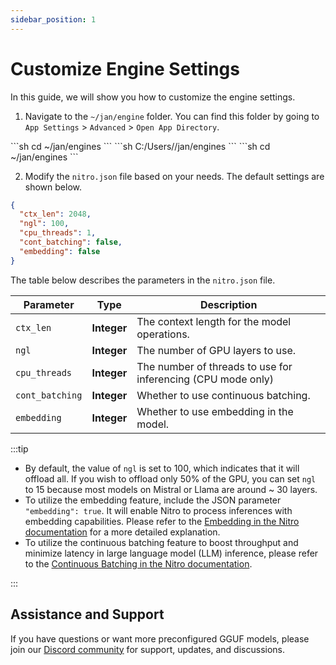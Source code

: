 ```yaml
---
sidebar_position: 1
---
```



# Customize Engine Settings

In this guide, we will show you how to customize the engine settings.

1. Navigate to the `~/jan/engine` folder. You can find this folder by going to `App Settings` > `Advanced` > `Open App Directory`.

<Tabs>
    <TabItem value="mac" label="MacOS" default>
        ```sh
        cd ~/jan/engines
        ```
    </TabItem>
    <TabItem value="windows" label="Windows" default>
        ```sh
        C:/Users/<your_user_name>/jan/engines
        ```
    </TabItem>
    <TabItem value="linux" label="Linux" default>
        ```sh
        cd ~/jan/engines
        ```
    </TabItem>
</Tabs>

2. Modify the `nitro.json` file based on your needs. The default settings are shown below.

```json title="~/jan/engines/nitro.json"
{
  "ctx_len": 2048,
  "ngl": 100,
  "cpu_threads": 1,
  "cont_batching": false,
  "embedding": false
}
```

The table below describes the parameters in the `nitro.json` file.

| Parameter | Type | Description |
| --------- | ---- | ----------- |
| `ctx_len` | **Integer** | The context length for the model operations. |
| `ngl` | **Integer** | The number of GPU layers to use. |
| `cpu_threads` | **Integer** | The number of threads to use for inferencing (CPU mode only) |
| `cont_batching` | **Integer** | Whether to use continuous batching. |
| `embedding` | **Integer** | Whether to use embedding in the model. |

:::tip
 - By default, the value of `ngl` is set to 100, which indicates that it will offload all. If you wish to offload only 50% of the GPU, you can set `ngl` to 15 because most models on Mistral or Llama are around ~ 30 layers.
 - To utilize the embedding feature, include the JSON parameter `"embedding": true`. It will enable Nitro to process inferences with embedding capabilities. Please refer to the [Embedding in the Nitro documentation](https://nitro.jan.ai/features/embed) for a more detailed explanation.
 - To utilize the continuous batching feature to boost throughput and minimize latency in large language model (LLM) inference, please refer to the [Continuous Batching in the Nitro documentation](https://nitro.jan.ai/features/cont-batch).

:::

## Assistance and Support

If you have questions or want more preconfigured GGUF models, please join our [Discord community](https://discord.gg/Dt7MxDyNNZ) for support, updates, and discussions.